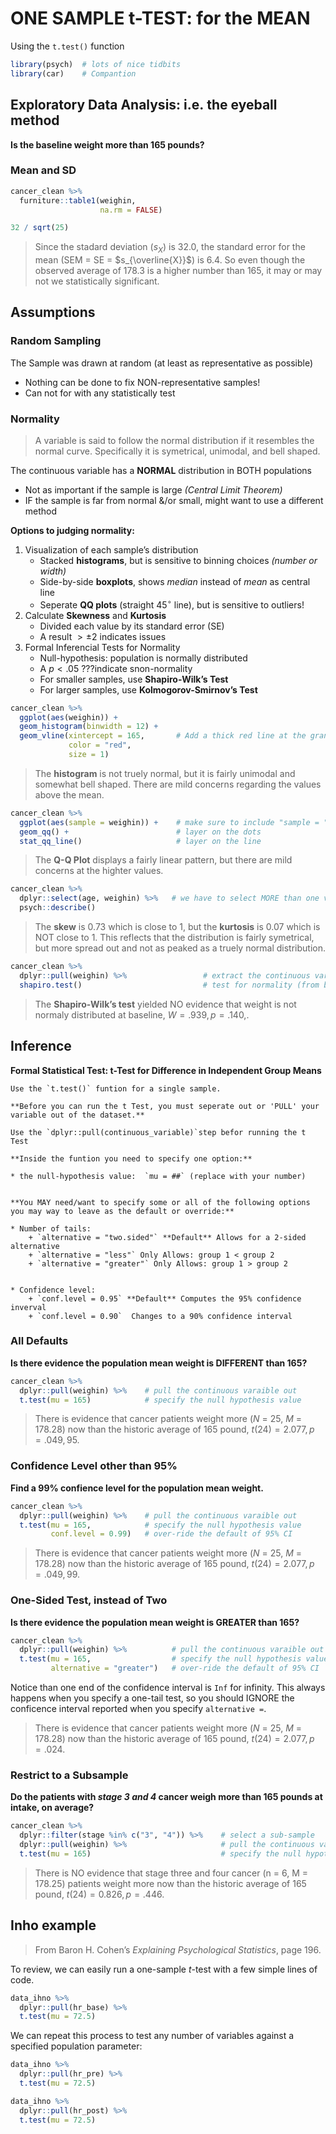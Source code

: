 # ONE SAMPLE t-TEST: for the MEAN


Using the `t.test()` function


```{r, message=FALSE, error=FALSE}
library(psych)  # lots of nice tidbits 
library(car)    # Compantion
```



## Exploratory Data Analysis: i.e. the eyeball method

**Is the baseline weight more than 165 pounds?**


### Mean and SD


```{r}
cancer_clean %>% 
  furniture::table1(weighin,
                    na.rm = FALSE)
```




```{r}
32 / sqrt(25)
```

> Since the stadard deviation ($s_X$) is 32.0, the standard error for the mean (SEM = SE = $s_{\overline{X}}$) is 6.4.  So even though the observed average of 178.3 is a higher number than 165, it may or may not we statistically significant.




## Assumptions

### Random Sampling

The Sample was drawn at random (at least as representative as possible)

* Nothing can be done to fix NON-representative samples!     
* Can not for with any statistically test



### Normality

> A variable is said to follow the normal distribution if it resembles the normal curve.  Specifically it is symetrical, unimodal, and bell shaped.

The continuous variable has a **NORMAL** distribution in BOTH populations

* Not as important if the sample is large *(Central Limit Theorem)*
* IF the sample is far from normal &/or small, might want to use a different method  

**Options to judging normality:**

1. Visualization of each sample's distribution    
    + Stacked **histograms**, but is sensitive to binning choices *(number or width)*
    + Side-by-side **boxplots**, shows *median* instead of *mean* as central line
    + Seperate **QQ plots** (straight $45^\circ$ line), but is sensitive to outliers!    
    
2. Calculate **Skewness** and **Kurtosis** 
    + Divided each value by its standard error (SE)    
    + A result $\gt \pm 2$ indicates issues  

3. Formal Inferencial Tests for Normality  
    + Null-hypothesis: population is normally distributed
    + A $p \lt .05$ ???indicate snon-normality
    + For smaller samples, use **Shapiro-Wilk's Test** 
    + For larger samples, use **Kolmogorov-Smirnov's Test**




```{r}
cancer_clean %>% 
  ggplot(aes(weighin)) +
  geom_histogram(binwidth = 12) +
  geom_vline(xintercept = 165,       # Add a thick red line at the grand mean of 165 pounds
             color = "red", 
             size = 1) 
```


> The **histogram** is not truely normal, but it is fairly unimodal and somewhat bell shaped.  There are mild concerns regarding the values above the mean.



```{r}
cancer_clean %>% 
  ggplot(aes(sample = weighin)) +    # make sure to include "sample = "
  geom_qq() +                        # layer on the dots
  stat_qq_line()                     # layer on the line
```


> The **Q-Q Plot** displays a fairly linear pattern, but there are mild concerns at the highter values.

```{r}
cancer_clean %>% 
  dplyr::select(age, weighin) %>%   # we have to select MORE than one variable
  psych::describe()
```



> The **skew** is $0.73$ which is close to $1$, but the **kurtosis** is $0.07$ which is NOT close to $1$.  This reflects that the distribution is fairly symetrical, but more spread out and not as peaked as a truely normal distribution.


```{r}
cancer_clean %>% 
  dplyr::pull(weighin) %>%                 # extract the continuous variable
  shapiro.test()                           # test for normality (from base R)
```


> The **Shapiro-Wilk's test** yielded NO evidence that weight is not normaly distributed at baseline, $W = .939, p = .140$,.  




## Inference

**Formal Statistical Test: t-Test for Difference in Independent Group Means**

```{block type='rmdlightbulb', echo=TRUE}
Use the `t.test()` funtion for a single sample.

**Before you can run the t Test, you must seperate out or 'PULL' your variable out of the dataset.**

Use the `dplyr::pull(continuous_variable)`step befor running the t Test

**Inside the funtion you need to specify one option:**
 
* the null-hypothesis value:  `mu = ##` (replace with your number) 


**You MAY need/want to specify some or all of the following options you may way to leave as the default or override:**

* Number of tails:    
    + `alternative = "two.sided"` **Default** Allows for a 2-sided alternative 
    + `alternative = "less"` Only Allows: group 1 < group 2
    + `alternative = "greater"` Only Allows: group 1 > group 2
    
    
* Confidence level:   
    + `conf.level = 0.95` **Default** Computes the 95% confidence inverval    
    + `conf.level = 0.90`  Changes to a 90% confidence interval
```



### All Defaults


**Is there evidence the population mean weight is DIFFERENT than 165?**

```{r}
cancer_clean %>% 
  dplyr::pull(weighin) %>%    # pull the continuous varaible out
  t.test(mu = 165)            # specify the null hypothesis value
```

> There is evidence that cancer patients weight more (*N* = 25, *M* = 178.28) now than the historic average of 165 pound, $t(24) = 2.077, p = .049, 95% CI: 165.08, 191.48$.



### Confidence Level other than 95%

**Find a 99% confience level for the population mean weight.**

```{r}
cancer_clean %>% 
  dplyr::pull(weighin) %>%    # pull the continuous varaible out
  t.test(mu = 165,            # specify the null hypothesis value
         conf.level = 0.99)   # over-ride the default of 95% CI
```

> There is evidence that cancer patients weight more (*N* = 25, *M* = 178.28) now than the historic average of 165 pound, $t(24) = 2.077, p = .049, 99% CI: 160.39, 196.17$.

### One-Sided Test, instead of Two

**Is there evidence the population mean weight is GREATER than 165?**

```{r}
cancer_clean %>% 
  dplyr::pull(weighin) %>%          # pull the continuous varaible out
  t.test(mu = 165,                  # specify the null hypothesis value
         alternative = "greater")   # over-ride the default of 95% CI
```

Notice than one end of the confidence interval is `Inf` for infinity.  This always happens when you specify a one-tail test, so you should IGNORE the conficence interval reported when you specify `alternative = `.

> There is evidence that cancer patients weight more (*N* = 25, *M* = 178.28) now than the historic average of 165 pound, $t(24) = 2.077, p = .024$.  


### Restrict to a Subsample

**Do the patients with *stage 3 and 4* cancer weigh more than 165 pounds at intake, on average?**

```{r}
cancer_clean %>% 
  dplyr::filter(stage %in% c("3", "4")) %>%    # select a sub-sample 
  dplyr::pull(weighin) %>%                     # pull the continuous varaible out
  t.test(mu = 165)                             # specify the null hypothesis value
```

> There is NO evidence that stage three and four cancer (n = 6, M = 178.25) patients weight more now than the historic average of 165 pound, $t(24) = 0.826, p = .446$.  

## Inho example

> From Baron H. Cohen's *Explaining Psychological Statistics*, page 196.

To review, we can easily run a one-sample *t*-test with a few simple lines of code. 

```{r}
data_ihno %>%
  dplyr::pull(hr_base) %>%
  t.test(mu = 72.5)
```

We can repeat this process to test any number of variables against a specified population parameter:

```{r}
data_ihno %>%
  dplyr::pull(hr_pre) %>%
  t.test(mu = 72.5) 

data_ihno %>%
  dplyr::pull(hr_post) %>%
  t.test(mu = 72.5)
```